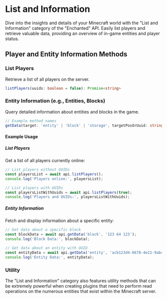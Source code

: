 
# List and Information

Dive into the insights and details of your Minecraft world with the "List and Information" category of the "Enchanted" API. Easily list players and retrieve valuable data, providing an overview of in-game entities and player status.

## Player and Entity Information Methods

### List Players

Retrieve a list of all players on the server.

```typescript
listPlayers(uuids: boolean = false): Promise<string>
```

### Entity Information (e.g., Entities, Blocks)

Query detailed information about entities and blocks in the game.

```typescript
// Example method names
getData(target: 'entity' | 'block' | 'storage', targetPosOrUuid: string, path?: string, scale?: number): Promise<string | undefined>
```

#### Example Usage

##### List Players

Get a list of all players currently online:

```typescript
// List players without UUIDs
const playersList = await api.listPlayers();
console.log('Players online:', playersList);

// List players with UUIDs
const playersListWithUuids = await api.listPlayers(true);
console.log('Players and UUIDs:', playersListWithUuids);
```

##### Entity Information

Fetch and display information about a specific entity:

```typescript
// Get data about a specific block
const blockData = await api.getData('block', '123 64 123');
console.log('Block Data:', blockData);

// Get data about an entity with UUID
const entityData = await api.getData('entity', 'acb123d4-6678-4e21-9abc-d4e56789dbca');
console.log('Entity Data:', entityData);
```

### Utility

The "List and Information" category also features utility methods that can be extremely powerful when creating plugins that need to perform read operations on the numerous entities that exist within the Minecraft server.
